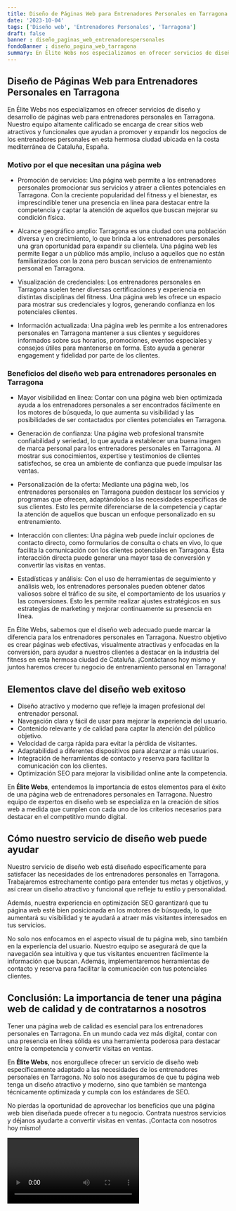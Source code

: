 ```yaml
---
title: Diseño de Páginas Web para Entrenadores Personales en Tarragona
date: '2023-10-04'
tags: ['Diseño web', 'Entrenadores Personales', 'Tarragona']
draft: false
banner : diseño_paginas_web_entrenadorespersonales
fondoBanner : diseño_pagina_web_tarragona
summary: En Élite Webs nos especializamos en ofrecer servicios de diseño y desarrollo de páginas web para entrenadores personales en Tarragona. Nuestro equipo altamente calificado se encarga de crear sitios web atractivos y funcionales que ayudan a promover y expandir los negocios de los entrenadores personales en esta hermosa ciudad ubicada en la costa mediterránea de Cataluña, España.
---
```


## Diseño de Páginas Web para Entrenadores Personales en Tarragona

En Élite Webs nos especializamos en ofrecer servicios de diseño y desarrollo de páginas web para entrenadores personales en Tarragona. Nuestro equipo altamente calificado se encarga de crear sitios web atractivos y funcionales que ayudan a promover y expandir los negocios de los entrenadores personales en esta hermosa ciudad ubicada en la costa mediterránea de Cataluña, España.

### Motivo por el que necesitan una página web

* Promoción de servicios: Una página web permite a los entrenadores personales promocionar sus servicios y atraer a clientes potenciales en Tarragona. Con la creciente popularidad del fitness y el bienestar, es imprescindible tener una presencia en línea para destacar entre la competencia y captar la atención de aquellos que buscan mejorar su condición física.

* Alcance geográfico amplio: Tarragona es una ciudad con una población diversa y en crecimiento, lo que brinda a los entrenadores personales una gran oportunidad para expandir su clientela. Una página web les permite llegar a un público más amplio, incluso a aquellos que no están familiarizados con la zona pero buscan servicios de entrenamiento personal en Tarragona.

* Visualización de credenciales: Los entrenadores personales en Tarragona suelen tener diversas certificaciones y experiencia en distintas disciplinas del fitness. Una página web les ofrece un espacio para mostrar sus credenciales y logros, generando confianza en los potenciales clientes.

* Información actualizada: Una página web les permite a los entrenadores personales en Tarragona mantener a sus clientes y seguidores informados sobre sus horarios, promociones, eventos especiales y consejos útiles para mantenerse en forma. Esto ayuda a generar engagement y fidelidad por parte de los clientes.

### Beneficios del diseño web para entrenadores personales en Tarragona

* Mayor visibilidad en línea: Contar con una página web bien optimizada ayuda a los entrenadores personales a ser encontrados fácilmente en los motores de búsqueda, lo que aumenta su visibilidad y las posibilidades de ser contactados por clientes potenciales en Tarragona.

* Generación de confianza: Una página web profesional transmite confiabilidad y seriedad, lo que ayuda a establecer una buena imagen de marca personal para los entrenadores personales en Tarragona. Al mostrar sus conocimientos, expertise y testimonios de clientes satisfechos, se crea un ambiente de confianza que puede impulsar las ventas.

* Personalización de la oferta: Mediante una página web, los entrenadores personales en Tarragona pueden destacar los servicios y programas que ofrecen, adaptándolos a las necesidades específicas de sus clientes. Esto les permite diferenciarse de la competencia y captar la atención de aquellos que buscan un enfoque personalizado en su entrenamiento.

* Interacción con clientes: Una página web puede incluir opciones de contacto directo, como formularios de consulta o chats en vivo, lo que facilita la comunicación con los clientes potenciales en Tarragona. Esta interacción directa puede generar una mayor tasa de conversión y convertir las visitas en ventas.

* Estadísticas y análisis: Con el uso de herramientas de seguimiento y análisis web, los entrenadores personales pueden obtener datos valiosos sobre el tráfico de su site, el comportamiento de los usuarios y las conversiones. Esto les permite realizar ajustes estratégicos en sus estrategias de marketing y mejorar continuamente su presencia en línea.

En Élite Webs, sabemos que el diseño web adecuado puede marcar la diferencia para los entrenadores personales en Tarragona. Nuestro objetivo es crear páginas web efectivas, visualmente atractivas y enfocadas en la conversión, para ayudar a nuestros clientes a destacar en la industria del fitness en esta hermosa ciudad de Cataluña. ¡Contáctanos hoy mismo y juntos haremos crecer tu negocio de entrenamiento personal en Tarragona!

<GifSeo />

<Cta />

## Elementos clave del diseño web exitoso

- Diseño atractivo y moderno que refleje la imagen profesional del entrenador personal.
- Navegación clara y fácil de usar para mejorar la experiencia del usuario.
- Contenido relevante y de calidad para captar la atención del público objetivo.
- Velocidad de carga rápida para evitar la pérdida de visitantes.
- Adaptabilidad a diferentes dispositivos para alcanzar a más usuarios.
- Integración de herramientas de contacto y reserva para facilitar la comunicación con los clientes.
- Optimización SEO para mejorar la visibilidad online ante la competencia.

En **Élite Webs**, entendemos la importancia de estos elementos para el éxito de una página web de entrenadores personales en Tarragona. Nuestro equipo de expertos en diseño web se especializa en la creación de sitios web a medida que cumplen con cada uno de los criterios necesarios para destacar en el competitivo mundo digital.

## Cómo nuestro servicio de diseño web puede ayudar

Nuestro servicio de diseño web está diseñado específicamente para satisfacer las necesidades de los entrenadores personales en Tarragona. Trabajaremos estrechamente contigo para entender tus metas y objetivos, y así crear un diseño atractivo y funcional que refleje tu estilo y personalidad.

Además, nuestra experiencia en optimización SEO garantizará que tu página web esté bien posicionada en los motores de búsqueda, lo que aumentará su visibilidad y te ayudará a atraer más visitantes interesados en tus servicios.

No solo nos enfocamos en el aspecto visual de tu página web, sino también en la experiencia del usuario. Nuestro equipo se asegurará de que la navegación sea intuitiva y que tus visitantes encuentren fácilmente la información que buscan. Además, implementaremos herramientas de contacto y reserva para facilitar la comunicación con tus potenciales clientes.

## Conclusión: La importancia de tener una página web de calidad y de contratarnos a nosotros

Tener una página web de calidad es esencial para los entrenadores personales en Tarragona. En un mundo cada vez más digital, contar con una presencia en línea sólida es una herramienta poderosa para destacar entre la competencia y convertir visitas en ventas.

En **Élite Webs**, nos enorgullece ofrecer un servicio de diseño web específicamente adaptado a las necesidades de los entrenadores personales en Tarragona. No solo nos aseguramos de que tu página web tenga un diseño atractivo y moderno, sino que también se mantenga técnicamente optimizada y cumpla con los estándares de SEO.

No pierdas la oportunidad de aprovechar los beneficios que una página web bien diseñada puede ofrecer a tu negocio. Contrata nuestros servicios y déjanos ayudarte a convertir visitas en ventas. ¡Contacta con nosotros hoy mismo!

<Video />

<CtaBot job='Entrenadores Personales' city='Tarragona'/>

<Gmaps query='Tarragona+españa+maps' />